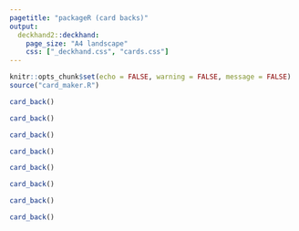 ```yaml
---
pagetitle: "packageR (card backs)"
output: 
  deckhand2::deckhand:
    page_size: "A4 landscape"
    css: ["_deckhand.css", "cards.css"]
---
```


```r
knitr::opts_chunk$set(echo = FALSE, warning = FALSE, message = FALSE)
source("card_maker.R")
```

<!-- NEW PAGE -->
::::{.grid-page}

:::{.start-col-1 .end-col-3 .start-row-1 .end-row-6 }
```r
card_back()
```
:::

:::{.start-col-4 .end-col-6 .start-row-1 .end-row-6 }
```r
card_back()
```
:::

:::{.start-col-7 .end-col-9 .start-row-1 .end-row-6 }
```r
card_back()
```
:::

:::{.start-col-10 .end-col-12 .start-row-1 .end-row-6 }
```r
card_back()
```
:::

:::{.start-col-1 .end-col-3 .start-row-7 .end-row-12 }
```r
card_back()
```
:::

:::{.start-col-4 .end-col-6 .start-row-7 .end-row-12 }
```r
card_back()
```
:::

:::{.start-col-7 .end-col-9 .start-row-7 .end-row-12 }
```r
card_back()
```
:::

:::{.start-col-10 .end-col-12 .start-row-7 .end-row-12 }
```r
card_back()
```
:::

::::
